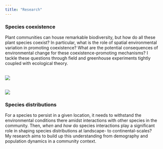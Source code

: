 ```yaml
---
title: "Research"
---
```


::::::{layout="[50, 50]"}
:::{}
### Species coexistence

Plant communities can house remarkable biodiversity, but how do all these plant species coexist? In particular, what is the role of spatial environmental variation in promoting coexistence? What are the potential consequences of environmental change for these coexistence-promoting mechanisms? I tackle these questions through field and greenhouse experiments tightly coupled with ecological theory.
:::
:::{}
<br>
![](../assets/img/sedgwick-community.jpg)
:::
::::::

::::::{layout="[50, 50]"}
:::{}
<br>
![](../assets/img/sedgwick-landscape.jpg)
:::
:::{}
### Species distributions

For a species to persist in a given location, it needs to withstand the environmental conditions there amidst interactions with other species in the community. Then, *when* and *how* do species interactions play a significant role in shaping species distributions at landscape- to continental-scales? My research aims to build up this understanding from demography and population dynamics in a community context.
:::
::::::
